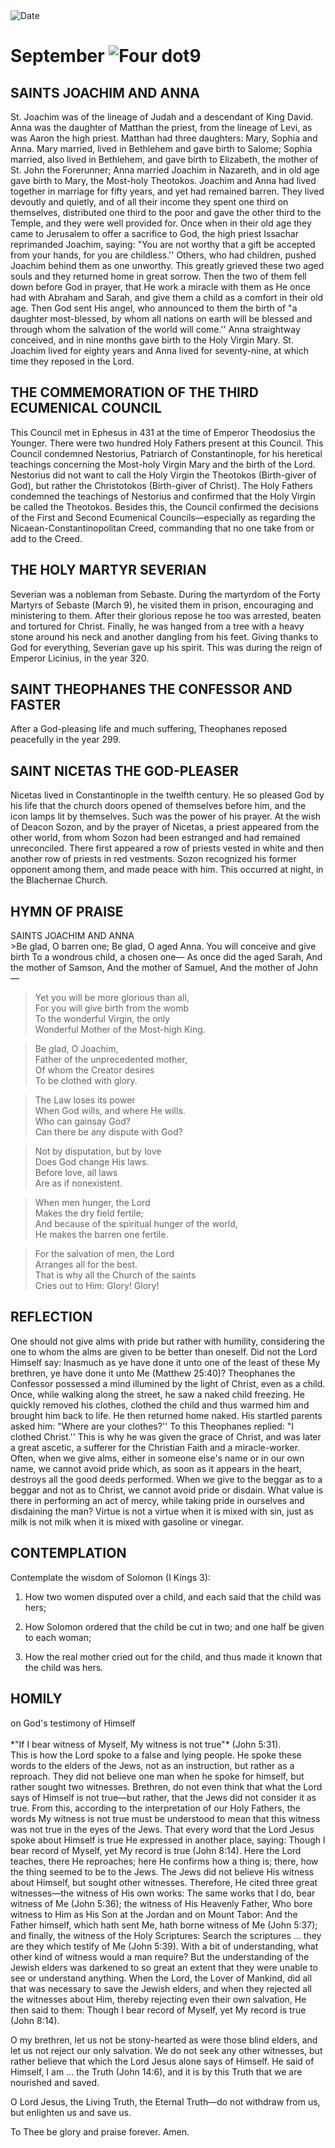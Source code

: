 
<RunningHead />
<Image src="/title-imprint.png" height={68} width={50} alt="Date" className="title-imprint"/>

# <div id="date">September <Image className="four-dot" src="/four-dot.png" height={15} width={15} alt="Four dot" />9</div>

## SAINTS JOACHIM AND ANNA

St. Joachim was of the lineage of Judah and a descendant of King David. Anna was the daughter of Matthan the priest, from the lineage of Levi, as was Aaron the high priest. Matthan had three daughters: Mary, Sophia and Anna. Mary married, lived in Bethlehem and gave birth to Salome; Sophia married, also lived in Bethlehem, and gave birth to Elizabeth, the mother of St. John the Forerunner; Anna married Joachim in Nazareth, and in old age gave birth to Mary, the Most-holy Theotokos. Joachim and Anna had lived together in marriage for fifty years, and yet had remained barren. They lived devoutly and quietly, and of all their income they spent one third on themselves, distributed one third to the poor and gave the other third to the Temple, and they were well provided for. Once when in their old age they came to Jerusalem to offer a sacrifice to God, the high priest Issachar reprimanded Joachim, saying: "You are not worthy that a gift be accepted from your hands, for you are childless.'' Others, who had children, pushed Joachim behind them as one unworthy. This greatly grieved these two aged souls and they returned home in great sorrow. Then the two of them fell down before God in prayer, that He work a miracle with them as He once had with Abraham and Sarah, and give them a child as a comfort in their old age. Then God sent His angel, who announced to them the birth of "a daughter most-blessed, by whom all nations on earth will be blessed and through whom the salvation of the world will come.'' Anna straightway conceived, and in nine months gave birth to the Holy Virgin Mary. St. Joachim lived for eighty years and Anna lived for seventy-nine, at which time they reposed in the Lord. 

## THE COMMEMORATION OF THE THIRD ECUMENICAL COUNCIL

This Council met in Ephesus in 431 at the time of Emperor Theodosius the Younger. There were two hundred Holy Fathers present at this Council. This Council condemned Nestorius, Patriarch of Constantinople, for his heretical teachings concerning the Most-holy Virgin Mary and the birth of the Lord. Nestorius did not want to call the Holy Virgin the Theotokos (Birth-giver of God), but rather the Christotokos (Birth-giver of Christ). The Holy Fathers condemned the teachings of Nestorius and confirmed that the Holy Virgin be called the Theotokos. Besides this, the Council confirmed the decisions of the First and Second Ecumenical Councils—especially as regarding the Nicaean-Constantinopolitan Creed, commanding that no one take from or add to the Creed.

## THE HOLY MARTYR SEVERIAN

Severian was a nobleman from Sebaste. During the martyrdom of the Forty Martyrs of Sebaste (March 9), he visited them in prison, encouraging and ministering to them. After their glorious repose he too was arrested, beaten and tortured for Christ. Finally, he was hanged from a tree with a heavy stone around his neck and another dangling from his feet. Giving thanks to God for everything, Severian gave up his spirit. This was during the reign of Emperor Licinius, in the year 320.

## SAINT THEOPHANES THE CONFESSOR AND FASTER

After a God-pleasing life and much suffering, Theophanes reposed peacefully in the year 299.

## SAINT NICETAS THE GOD-PLEASER

Nicetas lived in Constantinople in the twelfth century. He so pleased God by his life that the church doors opened of themselves before him, and the icon lamps lit by themselves. Such was the power of his prayer. At the wish of Deacon Sozon, and by the prayer of Nicetas, a priest appeared from the other world, from whom Sozon had been estranged and had remained unreconciled. There first appeared a row of priests vested in white and then another row of priests in red vestments. Sozon recognized his former opponent among them, and made peace with him. This occurred at night, in the Blachernae Church.


## HYMN OF PRAISE
<div style={{textAlign:'center', color:'crimson', fontWeight:'bold'}}>
SAINTS JOACHIM AND ANNA
</div>
>Be glad, O barren one;  
Be glad, O aged Anna.  
You will conceive and give birth  
To a wondrous child, a chosen one—  
As once did the aged Sarah,  
And the mother of Samson,  
And the mother of Samuel,   
And the mother of John—  

>Yet you will be more glorious than all,  
For you will give birth from the womb  
To the wonderful Virgin, the only  
Wonderful Mother of the Most-high King.  

>Be glad, O Joachim,  
Father of the unprecedented mother,  
Of whom the Creator desires  
To be clothed with glory.  

>The Law loses its power  
When God wills, and where He wills.  
Who can gainsay God?  
Can there be any dispute with God?  

>Not by disputation, but by love  
Does God change His laws.  
Before love, all laws  
Are as if nonexistent.  

>When men hunger, the Lord  
Makes the dry field fertile;  
And because of the spiritual hunger of the world,  
He makes the barren one fertile.  

>For the salvation of men, the Lord  
Arranges all for the best.  
That is why all the Church of the saints  
Cries out to Him: Glory! Glory!  


## REFLECTION

One should not give alms with pride but rather with humility, considering the one to whom the alms are given to be better than oneself. Did not the Lord Himself say: Inasmuch as ye have done it unto one of the least of these My brethren, ye have done it unto Me (Matthew 25:40)? Theophanes the Confessor possessed a mind illumined by the light of Christ, even as a child. Once, while walking along the street, he saw a naked child freezing. He quickly removed his clothes, clothed the child and thus warmed him and brought him back to life. He then returned home naked. His startled parents asked him: "Where are your clothes?'' To this Theophanes replied: "I clothed Christ.'' This is why he was given the grace of Christ, and was later a great ascetic, a sufferer for the Christian Faith and a miracle-worker. Often, when we give alms, either in someone else's name or in our own name, we cannot avoid pride which, as soon as it appears in the heart, destroys all the good deeds performed. When we give to the beggar as to a beggar and not as to Christ, we cannot avoid pride or disdain. What value is there in performing an act of mercy, while taking pride in ourselves and disdaining the man? Virtue is not a virtue when it is mixed with sin, just as milk is not milk when it is mixed with gasoline or vinegar.


## CONTEMPLATION

Contemplate the wisdom of Solomon (I Kings 3):

1. How two women disputed over a child, and each said that the child was hers;

2. How Solomon ordered that the child be cut in two; and one half be given to each woman;

3. How the real mother cried out for the child, and thus made it known that the child was hers.


## HOMILY
<div style={{textAlign:'center', color:'crimson', fontWeight:'bold'}}>
on God's testimony of Himself
</div>
<br />
<div style={{textAlign:'right'}}>
*"If I bear witness of Myself, My witness is not true"* (John 5:31).
</div>
This is how the Lord spoke to a false and lying people. He spoke these words to the elders of the Jews, not as an instruction, but rather as a reproach. They did not believe one man when he spoke for himself, but rather sought two witnesses. Brethren, do not even think that what the Lord says of Himself is not true—but rather, that the Jews did not consider it as true. From this, according to the interpretation of our Holy Fathers, the words My witness is not true must be understood to mean that this witness was not true in the eyes of the Jews. That every word that the Lord Jesus spoke about Himself is true He expressed in another place, saying: Though I bear record of Myself, yet My record is true (John 8:14). Here the Lord teaches, there He reproaches; here He confirms how a thing is; there, how the thing seemed to be to the Jews. The Jews did not believe His witness about Himself, but sought other witnesses. Therefore, He cited three great witnesses—the witness of His own works: The same works that I do, bear witness of Me (John 5:36); the witness of His Heavenly Father, Who bore witness to Him as His Son at the Jordan and on Mount Tabor: And the Father himself, which hath sent Me, hath borne witness of Me (John 5:37); and finally, the witness of the Holy Scriptures: Search the scriptures … they are they which testify of Me (John 5:39). With a bit of understanding, what other kind of witness would a man require? But the understanding of the Jewish elders was darkened to so great an extent that they were unable to see or understand anything. When the Lord, the Lover of Mankind, did all that was necessary to save the Jewish elders, and when they rejected all the witnesses about Him, thereby rejecting even their own salvation, He then said to them: Though I bear record of Myself, yet My record is true (John 8:14).

O my brethren, let us not be stony-hearted as were those blind elders, and let us not reject our only salvation. We do not seek any other witnesses, but rather believe that which the Lord Jesus alone says of Himself. He said of Himself, I am … the Truth (John 14:6), and it is by this Truth that we are nourished and saved.

O Lord Jesus, the Living Truth, the Eternal Truth—do not withdraw from us, but enlighten us and save us.

To Thee be glory and praise forever. Amen.